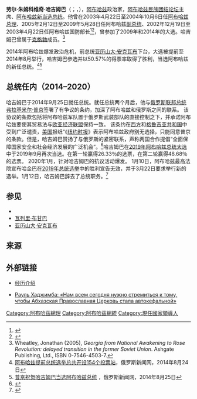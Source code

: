 {{Infobox Officeholder
|name           = 劳尔·哈吉姆巴
|image         = File:Official Photo of Raul Khajimba.jpg
|order          = 
|office         = {{ABKHAZIA}}第4任[[阿布哈兹总统|總統]]
|primeminister  = {{le|弗拉基米尔·德尔巴|Vladimir Delba}}{{small|（代理）}}<br>{{le|别斯兰·布特巴|Beslan Butba}}<br>{{le|沙米利·阿新巴|Shamil Adzynba}}{{small|（代理）}}<br>[[阿爾圖路·米克瓦比亞|阿爾圖路·米克瓦比亞]]<br>沙米利·阿新巴{{small|（代理）}}<br>[[別斯蘭·巴爾齊茨|別斯蘭·巴爾齊茨]]
|vicepresident  = [[维塔利·加布尼亚|维塔利·加布尼亚]]
|term_start     = 2014年9月25日
|term_end       = 2020年1月12日
|predecessor    = [[瓦列里·布甘巴|瓦列里·布甘巴]]{{small|（代理）}}
|successor      = 暂缺，副总统代理
|office1        = {{ABKHAZIA}}第5任[[阿布哈兹总理|總理]]
|president1     = [[弗拉季斯拉夫·格里戈里耶维奇·阿尔金巴|弗拉季斯拉夫·阿尔金巴]]
|term_start1    = 2003年4月22日
|term_end1      = 2004年10月6日
|predecessor1   = [[根纳季·格古里亚|根纳季·格古里亚]]
|successor1     = [[诺达尔·哈什巴|诺达尔·哈什巴]]
|office2        = {{ABKHAZIA}}副总统
|president2     = [[谢尔盖·瓦西里耶维奇·巴加普什|谢尔盖·巴加普什]]
|term_start2    = 2005年2月12日
|term_end2      = 2009年5月28日
|predecessor2   = [[瓦列里·阿什巴|瓦列里·阿什巴]]
|successor2     = [[亚历山大·安克瓦布|亚历山大·安克瓦布]]
|birth_date     = {{birth date and age|1958|3|21|df=y}}
|birth_place    = {{USSR}}[[格鲁吉亚苏维埃社会主义共和国|格鲁吉亚]][[特克瓦爾切利|特克瓦爾切利]]
|death_date     = 
|death_place    = 
|party          = [[阿布哈兹民族团结论坛|阿布哈兹民族团结论坛]]
}}
'''劳尔·朱姆科维奇·哈吉姆巴'''（{{lang-ab|Рауль Ҳаџьымба}}；{{lang-ka|რაულ ხაჯიმბა}}，{{bd|1958年|3月21日|||Khajimba, Raul}}），[[阿布哈兹|阿布哈兹]]政治家，[[阿布哈兹民族团结论坛|阿布哈兹民族团结论坛]]主席、[[阿布哈兹总统|阿布哈兹新当选总统]]。他曾在2003年4月22日至2004年10月6日任[[阿布哈兹总理|阿布哈兹总理]]、2005年2月12日至2009年5月28日任阿布哈兹[[副总统|副总统]]、2002年12月19日至2003年4月22日任阿布哈兹国防部长<ref name=informacia>{{cite web|url = http://www.informacia.ru/facts/ardzinba-facts.htm|title = Регистрация средства массовой информации Эл №77 - 8262|publisher = Секретные материалы России|date = |accessdate = 18 January 2009|deadurl = yes|archiveurl = https://web.archive.org/web/20080526051650/http://informacia.ru/facts/ardzinba-facts.htm|archivedate = 2008年5月26日}}</ref><ref name=skakov>{{cite journal| last = | first = | authorlink = | author = Alexander Skakov| title = Abkhazia at a Crossroads: On the Domestic Political Situation in the Republic of Abkhazia.| journal = Iran and the Caucasus| volume = 9| issue = 1| pages = 159–186| publisher = | location = | date = | url = http://www.ingentaconnect.com/content/brill/ic/2005/00000009/00000001/art00011| doi = 10.1163/1573384054068088| id = | accessdate = 2008-07-10| archive-date = 2012-03-29| archive-url = https://web.archive.org/web/20120329053020/http://www.ingentaconnect.com/content/brill/ic/2005/00000009/00000001/art00011| dead-url = no}}</ref>，曾参加了2009年和2014年的大选。哈吉姆巴曾属于[[克格勃|克格勃]]成员。<ref>Wheatley, Jonathan (2005), ''Georgia from National Awakening to Rose Revolution: delayed transition in the former Soviet Union''. Ashgate Publishing, Ltd., ISBN 0-7546-4503-7.</ref>

2014年阿布哈兹爆发政治危机，前总统[[亚历山大·安克瓦布|亚历山大·安克瓦布]]下台，大选被提前至2014年8月举行，哈吉姆巴参选并以50.57%的得票率取得了胜利，当选阿布哈兹的新任总统。<ref>[http://rusnews.cn/guojiyaowen/guoji_shizheng/20140824/44145292-print.html 阿布哈兹提前总统选举总共开设154个投票站]{{dead link|date=2017年11月 |bot=InternetArchiveBot |fix-attempted=yes }}，俄罗斯新闻网，2014年8月24日</ref><ref>[http://rusnews.cn/guojiyaowen/guoji_shizheng/20140825/44146135.html 普京祝贺哈吉姆巴当选阿布哈兹总统] {{Wayback|url=http://rusnews.cn/guojiyaowen/guoji_shizheng/20140825/44146135.html |date=20140827103218 }}，俄罗斯新闻网，2014年8月25日</ref>

==总统任内（2014–2020）==
哈吉姆巴于2014年9月25日就任总统。就任总统两个月后，他与[[俄罗斯联邦总统|俄罗斯联邦总统]][[弗拉基米尔·普京|弗拉基米尔·普京]]签署了有争议的条约，加深了阿布哈兹和俄罗斯之间的联系。 该协议的条款包括将阿布哈兹军队置于俄罗斯武装部队的直接控制之下，并承诺阿布哈兹要使其贸易法与[[欧亚经济联盟|欧亚经济联盟]]保持一致。 该条约在[[西方世界|西方]]和[[格鲁吉亚共和国|格鲁吉亚共和国]]中受到广泛谴责，[[美国|美国]]报纸“《[[纽约时报|纽约时报]]》表示阿布哈兹政府别无选择，只能同意普京的条款。但是，哈吉姆巴赞扬了与俄罗斯的紧密联系，声称两国合作提倡“全面保障国家安全和社会经济发展的广泛机会”。<ref>{{cite news|url=https://www.nytimes.com/2014/11/25/world/europe/pact-tightens-russian-ties-with-abkhazia.html|agency=The New York Times|title=Pact Tightens Russian Ties With Abkhazia|date=24 November 2014|accessdate=9 January 2015}}</ref>哈吉姆巴在[[2019年阿布哈兹总统大选|2019年阿布哈兹总统大选]]中于2019年9月再次当选。在第一轮赢得26.33％的选票，在第二轮赢得48.68％的选票。
2020年1月，针对哈吉姆巴的抗议活动爆发。 1月10日，阿布哈兹最高法院宣布哈金巴在[[2019年阿布哈兹总统选举|2019年总统选举]]中的胜利宣告无效，并于3月22日要求举行新的选举。1月12日，哈吉姆巴辞去了总统职务。<ref>{{cite web|url=https://www.rferl.org/a/crisis-in-abkhazia-enters-fourth-day-as-demonstrators-occupy-presidential-building/30372767.html|title=Abkhaz Leader Resigns Amid Ongoing Election-Fraud Protests In Breakaway Region|author=RFE/RL|date=12 January 2020|publisher=Radio Free Europe/Radio Liberty|accessdate=12 January 2020|archive-date=2020-11-18|archive-url=https://web.archive.org/web/20201118100720/https://www.rferl.org/a/crisis-in-abkhazia-enters-fourth-day-as-demonstrators-occupy-presidential-building/30372767.html|dead-url=no}}</ref>
== 参见 ==
* {{le|2014年阿布哈兹政治危机|Abkhazian Revolution}}
* [[瓦列里·布甘巴|瓦列里·布甘巴]]
* [[亚历山大·安克瓦布|亚历山大·安克瓦布]]

== 来源 ==
{{reflist}}

== 外部链接 ==
* {{ru icon}}[http://www.kavkaz-uzel.ru/persontext/person/id/707320.html 经历介绍]
* {{ru icon}}[http://www.portal-credo.ru/site/?act=authority&id=1658 Рауль Хаджимба: «Нам всем сегодня нужно стремиться к тому, чтобы Абхазская Православная Церковь стала автокефальной»]
{{阿布哈茲共和國首長}}

{{DEFAULTSORT:Khajimba, Raul}}
[[Category:阿布哈茲總理|Category:阿布哈茲總理]]
[[Category:阿布哈茲總統|Category:阿布哈茲總統]]
[[Category:現任國家領導人|Category:現任國家領導人]]